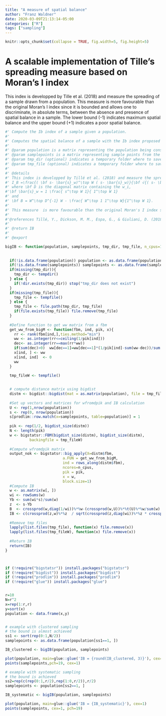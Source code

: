 ```yaml
---
title: "A measure of spatial balance"
author: "Franz Waldner"
date: 2020-03-09T21:13:14-05:00
categories: ["R"]
tags: ["sampling"]
---
```


```r
knitr::opts_chunk$set(collapse = TRUE, fig.width=5, fig.height=5)
```

# A scalable implementation of Tille's spreading measure based on Moran's I index


This index is developped by Tille et al. (2018) and measure the spreading of a sample drawn from a population. This measure  is more favourable than the original Moran's I index since it is bounded and allows one to discriminate, in absolute terms, between the absence and presence of spatial balance in a sample. The lower bound (-1) indicates maximum spatial balance and the upper bound (+1) indicates a poor spatial balance.


```r

#' Compute the Ib index of a sample given a population.
#'
#' Computes the spatial balance of a sample with the Ib index proposed by Tille et al. (2018). As the formula can generate large distance matrices, this function uses the \code{"bigstatsr"} and the \code{"bigdist"} packages.
#'
#' @param population is a matrix representing the population being considered
#' @param samplepoints is a matrix representing sample points from the population
#' @param tmp_dir (optional) indicates a temporary folder where to save the bigmatrices created in the process. If none is provided, the default temporary folder is used.
#' @param tmp_file (optional) indicates a temporary folder where to save the bigmatrices created in the process. If none is provided, a default temporary folder is created.
#' 
#' @details 
#' This index is developped by Tillé et al. (2018) and measure the spreading of a sample drawn from a population. It uses a corrected version of the traditional Moran's I index. Each row of the matrix \bf W should represents a stratum. Each stratum is defined by a particular unit and its neighbouring units. See wpik. The spatial balance measure is equal to
#' I_B =\frac{( \bf s- \bar{s}_w)^\top W ( s- \bar{s}_w)}{\bf √{( s- \bar{s}_w)^\top D ( s- \bar{s}_w) ( s- \bar{s}_w)^\top B ( s- \bar{s}_w)}},
#' where \bf D is the diagonal matrix containing the w_i,
#'\bf \bar{s}_w = 1 \frac{ s^\top W 1}{ 1^\top W 1}
#' and
#' \bf B = W^\top D^{-1} W - \frac{ W^\top 1 1^\top W}{1^\top W 1}.
#'
#' This measure  is more favourable than the original Moran's I index since it is bounded and allows one to discriminate, in absolute terms, between the absence and presence of spatial balance in a sample. The lower bound (-1) indicates maximum spatial balance and the upper bound (+1) indicates a poor spatial balance.
#' 
#'@references Tillé, Y., Dickson, M. M., Espa, G., & Giuliani, D. (2018). Measuring the spatial balance of a sample: A new measure based on Moran’s I index. Spatial Statistics, 23, 182-192.
#'
#' @return IB
#'
#' @export

bigIB <- function(population, samplepoints, tmp_dir, tmp_file, n_cpus=1){
  
  
  if(!is.data.frame(population)) population <- as.data.frame(population)
  if(!is.data.frame(samplepoints)) samplepoints <- as.data.frame(samplepoints)
  if(missing(tmp_dir)){
    tmp_dir <- tempdir()
  } else {
    if(!dir.exists(tmp_dir)) stop("tmp_dir does not exist")
  }
  if(missing(tmp_file)){
    tmp_file <- tempfile()
  } else {
    tmp_file <- file.path(tmp_dir, tmp_file)
    if(file.exists(tmp_file)) file.remove(tmp_file)
  }
  
  #Define function to get ww matrix from a fbm
  get_ww_from_bigM <- function(fbm, ind, pik, x){
    rr <- rank(fbm[ind,],ties.method="min")
    ww <- as.integer(rr<=ceiling(1/pik[ind]))
    dec<- as.integer(rr==max(rr*ww))
    if(sum(dec)>0)  ww[dec==1]=ww[dec==1]*(1/pik[ind]-sum(ww-dec))/sum(dec)
    x[ind, ] <- ww
    x[ind, ind]  <- 0
    ww
  }
  
  tmp_fileW <- tempfile()
  

  # compute distance matrix using bigdist
  distm <- bigdist::bigdist(mat = as.matrix(population), file = tmp_file)
  
  #Set up vectors and matrices for wfromdpik and IB calculation
  U <- rep(1,nrow(population))
  s <- rep(0, nrow(population)) 
  s[prodlim::row.match(x=samplepoints, table=population)] = 1
  
  pik <- rep(1/2, bigdist_size(distm))
  N <- length(pik)
  w <- bigstatsr::FBM(bigdist_size(distm), bigdist_size(distm), 
           backingfile = tmp_fileW)
  
  #Compute wfromdpik matrix
  output_nok <- bigstatsr::big_apply(X=distm$fbm, 
                          a.FUN = get_ww_from_bigM,
                          ind = rows_along(distm$fbm),
                          ncores=n_cpus,
                          pik = pik,
                          x = w,
                          block.size=1)
  #Compute IB
  w <- as.matrix(w[, ])
  wi <- rowSums(w)
  Yb <- sum(wi*s)/sum(w)
  z  <- s-Yb
  B  <- crossprod(w,diag(1/wi))%*%w-(crossprod(w,U))%*%t(U)%*%w/sum(w)
  IB <- c(crossprod(z,w)%*%z  / sqrt(crossprod(z,diag(wi))%*%z * crossprod(z,B)%*%z))
  
  #Remove tmp files
  lapply(list.files(tmp_file), function(x) file.remove(x))
  lapply(list.files(tmp_fileW), function(x) file.remove(x))
  
  #Return IB
  return(IB)
}	



if (!require("bigstatsr")) install.packages("bigstatsr")
if (!require("bigdist")) install.packages("bigdist")
if (!require("prodlim")) install.packages("prodlim")
if (!require("glue")) install.packages("glue")


r=10
N=r^2
x=rep(1:r,r)
y=sort(x)
population <- data.frame(x,y)


# example with clustered sampling
# the bound is almost achieved
ss1 <- sort(rep(0:1,N/2))
samplepoints <- as.data.frame(population[ss1==1, ])

IB_clustered <- bigIB(population, samplepoints)

plot(population, main=glue::glue('IB = {round(IB_clustered, 3)}'), cex=1)
points(samplepoints,pch=19, cex=1)

# example with systematic sampling
# the bound is achieved
ss2=rep(c(rep(0:1,r/2),rep(1:0,r/2)),r/2)
samplepoints <- population[ss2==1, ]

IB_systematic <- bigIB(population, samplepoints)

plot(population, main=glue::glue('IB = {IB_systematic}'), cex=1)
points(samplepoints, cex=1, pch=19)

```
